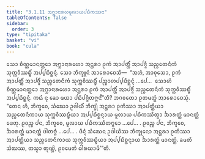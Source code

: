 ```yaml
---
title: "3.1.11 ᩋᨻ᩠ᨽᩣᨶᩣᩁᩉᨾᩪᩃᩣᨿᨸᨭᩥᨠᩔᨶᩣ"
tableOfContents: false
sidebar:
  order: 3
type: "tipitaka"
basket: "vi"
book: "cula"
---
```



<DynamicBreadcrumb />

<Division number="118" book="cula">

<Paragraph number="562" book="cula">
ᩈᩮᩣ ᨧᩥᨱ᩠ᨱᨾᩣᨶᨲ᩠ᨲᩮᩣ ᩋᨻ᩠ᨽᩣᨶᩣᩁᩉᩮᩣ ᩋᨶ᩠ᨲᩁᩣ ᩑᨠᩴ ᩋᩣᨸᨲ᩠ᨲᩥᩴ ᩋᩣᨸᨩ᩠ᨩᩥ ᩈᨬ᩠ᨧᩮᨲᨶᩥᨠᩴ ᩈᩩᨠ᩠ᨠᩅᩥᩔᨭ᩠ᨮᩥᩴ ᩋᨸ᩠ᨸᨭᩥᨧ᩠ᨨᨶ᩠ᨶᩴ. ᩈᩮᩣ ᨽᩥᨠ᩠ᨡᩪᨶᩴ ᩋᩣᩁᩮᩣᨧᩮᩈᩥ—  “ᩋᩉᩴ, ᩋᩣᩅᩩᩈᩮᩣ, ᩑᨠᩴ ᩋᩣᨸᨲ᩠ᨲᩥᩴ ᩋᩣᨸᨩ᩠ᨩᩥᩴ ᩈᨬ᩠ᨧᩮᨲᨶᩥᨠᩴ ᩈᩩᨠ᩠ᨠᩅᩥᩔᨭ᩠ᨮᩥᩴ ᨸᨬ᩠ᨧᩣᩉᨸ᩠ᨸᨭᩥᨧ᩠ᨨᨶ᩠ᨶᩴ …ᨸᩮ…  ᩈᩮᩣᩉᩴ ᨧᩥᨱ᩠ᨱᨾᩣᨶᨲ᩠ᨲᩮᩣ ᩋᨻ᩠ᨽᩣᨶᩣᩁᩉᩮᩣ ᩋᨶ᩠ᨲᩁᩣ ᩑᨠᩴ ᩋᩣᨸᨲ᩠ᨲᩥᩴ ᩋᩣᨸᨩ᩠ᨩᩥᩴ ᩈᨬ᩠ᨧᩮᨲᨶᩥᨠᩴ ᩈᩩᨠ᩠ᨠᩅᩥᩔᨭ᩠ᨮᩥᩴ ᩋᨸ᩠ᨸᨭᩥᨧ᩠ᨨᨶ᩠ᨶᩴ. ᨠᨳᩴ ᨶᩩ ᨡᩮᩣ ᨾᨿᩣ ᨸᨭᩥᨸᨩ᩠ᨩᩥᨲᨻ᩠ᨻᨶ᩺”ᨲᩥ? ᨽᨣᩅᨲᩮᩣ ᩑᨲᨾᨲ᩠ᨳᩴ ᩋᩣᩁᩮᩣᨧᩮᩈᩩᩴ. “ᨲᩮᨶ ᩉᩥ, ᨽᩥᨠ᩠ᨡᩅᩮ, ᩈᩴᨥᩮᩣ ᩏᨴᩤᨿᩥᩴ ᨽᩥᨠ᩠ᨡᩩᩴ ᩋᨶ᩠ᨲᩁᩣ ᩑᨠᩥᩔᩣ ᩋᩣᨸᨲ᩠ᨲᩥᨿᩣ ᩈᨬ᩠ᨧᩮᨲᨶᩥᨠᩣᨿ ᩈᩩᨠ᩠ᨠᩅᩥᩔᨭ᩠ᨮᩥᨿᩣ ᩋᨸ᩠ᨸᨭᩥᨧ᩠ᨨᨶ᩠ᨶᩣᨿ ᨾᩪᩃᩣᨿ ᨸᨭᩥᨠᩔᩥᨲ᩠ᩅᩣ ᨨᩣᩁᨲ᩠ᨲᩴ ᨾᩣᨶᨲ᩠ᨲᩴ ᨴᩮᨲᩩ. ᩑᩅᨬ᩠ᨧ ᨸᨶ, ᨽᩥᨠ᩠ᨡᩅᩮ, ᨾᩪᩃᩣᨿ ᨸᨭᩥᨠᩔᩥᨲᨻ᩠ᨻᩮᩣ …ᨸᩮ… .
</Paragraph>

<Paragraph number="563" book="cula">
ᩑᩅᨬ᩠ᨧ ᨸᨶ, ᨽᩥᨠ᩠ᨡᩅᩮ, ᨨᩣᩁᨲ᩠ᨲᩴ ᨾᩣᨶᨲ᩠ᨲᩴ ᨴᩤᨲᨻ᩠ᨻᩴ …ᨸᩮ… .
</Paragraph>

<Paragraph number="564" book="cula">
ᨴᩥᨶ᩠ᨶᩴ ᩈᩴᨥᩮᨶ ᩏᨴᩤᨿᩥᩔ ᨽᩥᨠ᩠ᨡᩩᨶᩮᩣ ᩋᨶ᩠ᨲᩁᩣ ᩑᨠᩥᩔᩣ ᩋᩣᨸᨲ᩠ᨲᩥᨿᩣ ᩈᨬ᩠ᨧᩮᨲᨶᩥᨠᩣᨿ ᩈᩩᨠ᩠ᨠᩅᩥᩔᨭ᩠ᨮᩥᨿᩣ ᩋᨸ᩠ᨸᨭᩥᨧ᩠ᨨᨶ᩠ᨶᩣᨿ ᨨᩣᩁᨲ᩠ᨲᩴ ᨾᩣᨶᨲ᩠ᨲᩴ. ᨡᨾᨲᩥ ᩈᩴᨥᩔ, ᨲᩈ᩠ᨾᩣ ᨲᩩᨱ᩠ᩉᩦ, ᩑᩅᨾᩮᨲᩴ ᨵᩤᩁᨿᩣᨾᩦ’”ᨲᩥ.
</Paragraph>
</Division>
